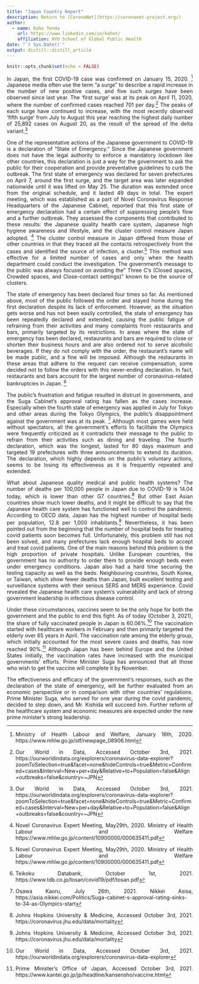 ---
title: "Japan Country Report"
description: Return to [CoronaNet](https://coronanet-project.org/)
author:
  - name: Kaho Tenda
    url: https://www.linkedin.com/in/kahot/
    affiliation: NYU School of Global Public Health
date: "`r Sys.Date()`"
output: distill::distill_article
---

```{r setup, include=FALSE}
knitr::opts_chunk$set(echo = FALSE)
```
<style>
body {
text-align: justify}
</style>


In Japan, the first COVID-19 case was confirmed on January 15, 2020. ^[Ministry of Health Labour and Welfare, January 16th, 2020. https://www.mhlw.go.jp/stf/newpage_08906.html] Japanese media often use the term "a surge" to describe a rapid increase in the number of new positive cases, and five such surges have been observed since last year. The 'first surge' was at its peak on April 11, 2020, where the number of confirmed cases reached 701 per day.^[Our World in Data, Accessed October 3rd, 2021. https://ourworldindata.org/explorers/coronavirus-data-explorer?zoomToSelection=true&facet=none&hideControls=true&Metric=Confirmed+cases&Interval=New+per+day&Relative+to+Population=false&Align+outbreaks=false&country=~JPN] The peaks of each surge have continued to increase, with the most recently observed 'fifth surge' from July to August this year reaching the highest daily number of 25,892 cases on August 20, as the result of the spread of the delta variant.^[Our World in Data, Accessed October 3rd, 2021. https://ourworldindata.org/explorers/coronavirus-data-explorer?zoomToSelection=true&facet=none&hideControls=true&Metric=Confirmed+cases&Interval=New+per+day&Relative+to+Population=false&Align+outbreaks=false&country=~JPN]

One of the representative actions of the Japanese government to COVID-19 is a declaration of "State of Emergency." Since the Japanese government does not have the legal authority to enforce a mandatory lockdown like other countries, this declaration is just a way for the government to ask the public for their cooperation and provide preventative guidelines to curb the outbreak. The first state of emergency was declared for seven prefectures on April 7, around the first surge, and the target area was later expanded nationwide until it was lifted on May 25. The duration was extended once from the original schedule, and it lasted 49 days in total. The expert meeting, which was established as a part of Novel Coronavirus Response Headquarters of the Japanese Cabinet, reported that this first state of emergency declaration had a certain effect of suppressing people's flow and a further outbreak. They assessed the components that contributed to these results: the Japanese quality health care system, Japanese high hygiene awareness and lifestyle, and the cluster control measure Japan adopted. ^[Novel Coronavirus Expert Meeting, May29th, 2020. Ministry of Health Labour and Welfare https://www.mhlw.go.jp/content/10900000/000635411.pdf] The cluster control measure in Japan differed from those of other countries in that they traced all the contacts retrospectively from the cases and identified the source of infection, a cluster.^[Novel Coronavirus Expert Meeting, May29th, 2020. Ministry of Health Labour and Welfare https://www.mhlw.go.jp/content/10900000/000635411.pdf] This method was effective for a limited number of cases and only when the health department could conduct the investigation. The government's message to the public was always focused on avoiding the" Three C's (Closed spaces, Crowded spaces, and Close-contact settings)" known to be the source of clusters.

The state of emergency has been declared four times so far. As mentioned above, most of the public followed the order and stayed home during the first declaration despite its lack of enforcement. However, as the situation gets worse and has not been easily controlled, the state of emergency has been repeatedly declared and extended, causing the public fatigue of refraining from their activities and many complaints from restaurants and bars, primarily targeted by its restrictions. In areas where the state of emergency has been declared, restaurants and bars are required to close or shorten their business hours and are also ordered not to serve alcoholic beverages. If they do not comply with the order, the restaurant's name will be made public, and a fine will be imposed. Although the restaurants in these areas that adhere to the request can receive compensation, some decided not to follow the orders with this never-ending declaration. In fact, restaurants and bars account for the largest number of coronavirus-related bankruptcies in Japan. ^[Teikoku Databank, October 1st, 2021.  https://www.tdb.co.jp/tosan/covid19/pdf/tosan.pdf]
	
The public's frustration and fatigue resulted in distrust in governments, and the Suga Cabinet's approval rating has fallen as the cases increase. Especially when the fourth state of emergency was applied in July for Tokyo and other areas during the Tokyo Olympics, the public's disappointment against the government was at its peak. ^[Osawa Kaoru, July 26th, 2021. Nikkei Asisa, https://asia.nikkei.com/Politics/Suga-cabinet-s-approval-rating-sinks-to-34-as-Olympics-start] Although most games were held without spectators, all the government's efforts to facilitate the Olympics were frequently criticized as it contradicts their message to the public to refrain from their activities such as dining and traveling. The fourth declaration, which was the longest, lasted for 80 days maximum and targeted 19 prefectures with three announcements to extend its duration. The declaration, which highly depends on the public's voluntary actions, seems to be losing its effectiveness as it is frequently repeated and extended.
 
What about Japanese quality medical and public health systems? The number of deaths per 100,000 people in Japan due to COVID-19 is 14.04 today, which is lower than other G7 countries.^[Johns Hopkins University & Medicine, Accessed October 3rd, 2021. https://coronavirus.jhu.edu/data/mortality] But other East Asian countries show much lower deaths, and it might be difficult to say that the Japanese health care system has functioned well to control the pandemic. According to OECD data, Japan has the highest number of hospital beds per population, 12.8 per 1,000 inhabitants.^[Johns Hopkins University & Medicine, Accessed October 3rd, 2021. https://coronavirus.jhu.edu/data/mortality] Nevertheless, it has been pointed out from the beginning that the number of hospital beds for treating covid patients soon becomes full. Unfortunately, this problem still has not been solved, and many prefectures lack enough hospital beds to accept and treat covid patients. One of the main reasons behind this problem is the high proportion of private hospitals. Unlike European countries, the government has no authority to order them to provide enough beds even under emergency conditions. Japan also had a hard time securing the testing capacity as well as the beds. Neighbouring countries, South Korea, or Taiwan, which show fewer deaths than Japan, built excellent testing and surveillance systems with their serious SERS and MERS experience. Covid revealed the Japanese health care system's vulnerability and lack of strong government leadership in infectious disease control.

Under these circumstances, vaccines seem to be the only hope for both the government and the public to end this fight. As of today (October 3, 2021), the share of fully vaccinated people in Japan is 60.06%.^[ Our World in Data, Accessed October 3rd, 2021. https://ourworldindata.org/explorers/coronavirus-data-explorer] The vaccination started with healthcare workers in February and then primarily targeted the elderly over 65 years in April. The vaccination rate among the elderly group, which initially accounted for the most severe cases and deaths, has now reached 90%.^[ Prime Minister's Office of Japan, Accessed October 3rd, 2021. https://www.kantei.go.jp/jp/headline/kansensho/vaccine.html] Although Japan has been behind Europe and the United States initially, the vaccination rates have increased with the municipal governments' efforts. Prime Minister Suga has announced that all those who wish to get the vaccine will complete it by November.

The effectiveness and efficacy of the government's responses, such as the declaration of the state of emergency, will be further evaluated from an economic perspective or in comparison with other countries' regulations. Prime Minister Suga, who served for one year during the covid pandemic, decided to step down, and Mr. Kishida will succeed him. Further reform of the healthcare system and economic measures are expected under the new prime minister's strong leadership.

